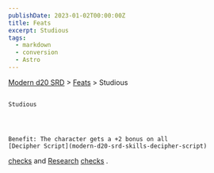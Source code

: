 ```yaml
---
publishDate: 2023-01-02T00:00:00Z
title: Feats
excerpt: Studious
tags:
  - markdown
  - conversion
  - Astro
---
```


[Modern d20 SRD](/#modernD20) > [Feats](modern-d20-srd-feats-index) > Studious

##

    Studious




    Benefit: The character gets a +2 bonus on all
    [Decipher Script](modern-d20-srd-skills-decipher-script)

[checks](modern-d20-srd-skills-skill-basics-php#skill-check-index)
and
[Research](modern-d20-srd-skills-research)
[checks](modern-d20-srd-skills-skill-basics-php#skill-check-index)
.
